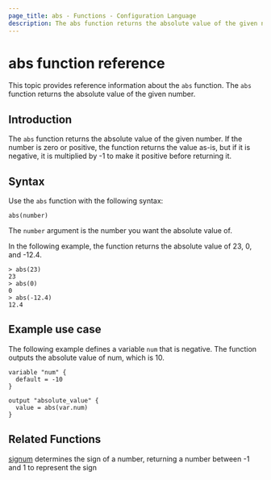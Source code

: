 ```yaml
---
page_title: abs - Functions - Configuration Language
description: The abs function returns the absolute value of the given number.
---
```


# abs function reference
This topic provides reference information about the `abs` function. The `abs` function returns the absolute value of the given number.

## Introduction

The `abs` function returns the absolute value of the given number. If the number is zero or positive, the function returns the value as-is, but if it is negative, it is multiplied by -1 to make it positive before returning it.

## Syntax

Use the `abs` function with the following syntax:

```hcl
abs(number) 
```

The `number` argument is the number you want the absolute value of.

In the following example, the function returns the absolute value of 23, 0, and -12.4.

```hcl
> abs(23)
23
> abs(0)
0
> abs(-12.4)
12.4
```

## Example use case

The following example defines a variable `num` that is negative. The function outputs the absolute value of num, which is 10.

```hcl
variable "num" {
  default = -10
}

output "absolute_value" {
  value = abs(var.num)
}
```

## Related Functions

[signum](/terraform/language/functions/signum) determines the sign of a number, returning a number between -1 and 1 to represent the sign
